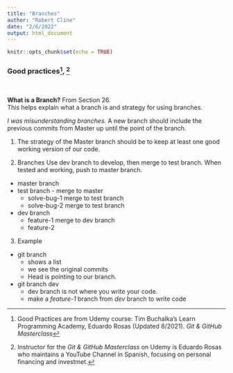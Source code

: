 ```yaml
---
title: "Branches"
author: "Robert Cline"
date: "2/6/2022"
output: html_document
---
```


```r
knitr::opts_chunk$set(echo = TRUE)
```

### Good practices^[Good Practices are from Udemy course: Tim Buchalka's Learn Programming Academy, Eduardo Rosas (Updated 8/2021). *Git & GitHub Masterclass*], ^[Instructor for the *Git & GitHub Masterclass* on Udemy is Eduardo Rosas who maintains a YouTube Channel in Spanish, focusing on personal financing and investmet.] 
<br> 

**What is a Branch?** From Section 26.  
This helps explain what a branch is and strategy for using branches. 

*I was misunderstanding branches.*  A new branch should include the previous commits from Master up until the point of the branch.  




1. The strategy of the Master branch should be to keep at least one good working version of our code.
    
2. Branches 
Use dev branch to develop, then merge to test branch.  When tested and working, push to master branch.  

  - master branch  
  - test branch - merge to master
    - solve-bug-1  merge to test branch
    - solve-bug-2  merge to test branch 

  - dev branch  
    - feature-1 merge to dev branch
    - feature-2 

3. Example  
   
  - git branch
    - shows a list 
    - we see the original commits
    - Head is pointing to our branch.
  - git branch dev 
    - dev branch is not where you write your code.
    - make a *feature-1* branch from *dev* branch to write code  
    
  
  